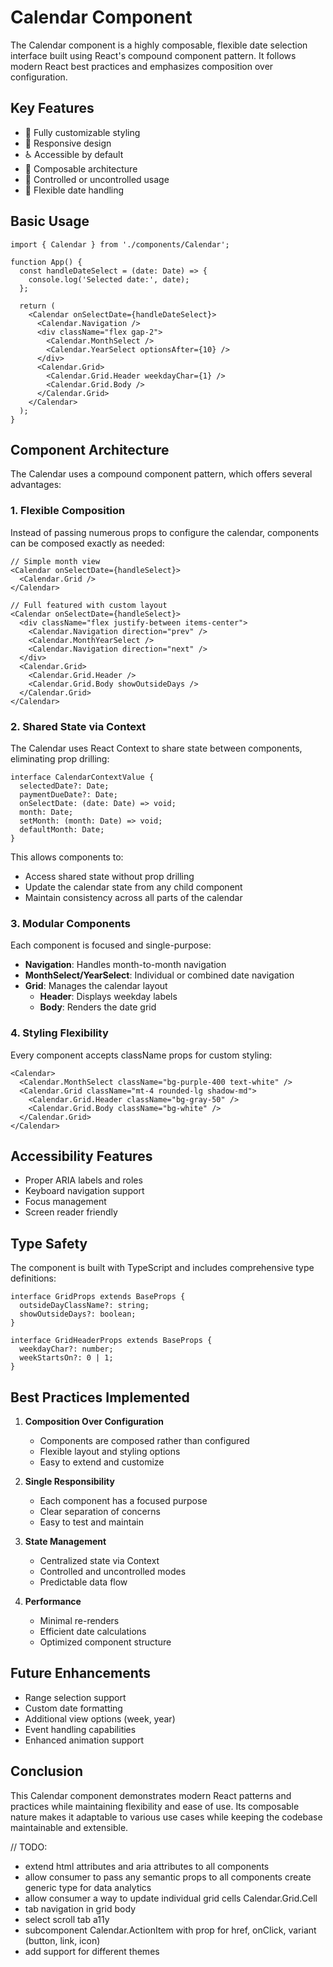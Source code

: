 # Calendar Component

The Calendar component is a highly composable, flexible date selection interface built using React's compound component pattern. It follows modern React best practices and emphasizes composition over configuration.

## Key Features

- 🎨 Fully customizable styling
- 📱 Responsive design
- ♿️ Accessible by default
- 🧩 Composable architecture
- 🔄 Controlled or uncontrolled usage
- 📅 Flexible date handling

## Basic Usage

```tsx
import { Calendar } from './components/Calendar';

function App() {
  const handleDateSelect = (date: Date) => {
    console.log('Selected date:', date);
  };

  return (
    <Calendar onSelectDate={handleDateSelect}>
      <Calendar.Navigation />
      <div className="flex gap-2">
        <Calendar.MonthSelect />
        <Calendar.YearSelect optionsAfter={10} />
      </div>
      <Calendar.Grid>
        <Calendar.Grid.Header weekdayChar={1} />
        <Calendar.Grid.Body />
      </Calendar.Grid>
    </Calendar>
  );
}
```

## Component Architecture

The Calendar uses a compound component pattern, which offers several advantages:

### 1. Flexible Composition

Instead of passing numerous props to configure the calendar, components can be composed exactly as needed:

```tsx
// Simple month view
<Calendar onSelectDate={handleSelect}>
  <Calendar.Grid />
</Calendar>

// Full featured with custom layout
<Calendar onSelectDate={handleSelect}>
  <div className="flex justify-between items-center">
    <Calendar.Navigation direction="prev" />
    <Calendar.MonthYearSelect />
    <Calendar.Navigation direction="next" />
  </div>
  <Calendar.Grid>
    <Calendar.Grid.Header />
    <Calendar.Grid.Body showOutsideDays />
  </Calendar.Grid>
</Calendar>
```

### 2. Shared State via Context

The Calendar uses React Context to share state between components, eliminating prop drilling:

```tsx
interface CalendarContextValue {
  selectedDate?: Date;
  paymentDueDate?: Date;
  onSelectDate: (date: Date) => void;
  month: Date;
  setMonth: (month: Date) => void;
  defaultMonth: Date;
}
```

This allows components to:
- Access shared state without prop drilling
- Update the calendar state from any child component
- Maintain consistency across all parts of the calendar

### 3. Modular Components

Each component is focused and single-purpose:

- **Navigation**: Handles month-to-month navigation
- **MonthSelect/YearSelect**: Individual or combined date navigation
- **Grid**: Manages the calendar layout
  - **Header**: Displays weekday labels
  - **Body**: Renders the date grid

### 4. Styling Flexibility

Every component accepts className props for custom styling:

```tsx
<Calendar>
  <Calendar.MonthSelect className="bg-purple-400 text-white" />
  <Calendar.Grid className="mt-4 rounded-lg shadow-md">
    <Calendar.Grid.Header className="bg-gray-50" />
    <Calendar.Grid.Body className="bg-white" />
  </Calendar.Grid>
</Calendar>
```

## Accessibility Features

- Proper ARIA labels and roles
- Keyboard navigation support
- Focus management
- Screen reader friendly

## Type Safety

The component is built with TypeScript and includes comprehensive type definitions:

```tsx
interface GridProps extends BaseProps {
  outsideDayClassName?: string;
  showOutsideDays?: boolean;
}

interface GridHeaderProps extends BaseProps {
  weekdayChar?: number;
  weekStartsOn?: 0 | 1;
}
```

## Best Practices Implemented

1. **Composition Over Configuration**
   - Components are composed rather than configured
   - Flexible layout and styling options
   - Easy to extend and customize

2. **Single Responsibility**
   - Each component has a focused purpose
   - Clear separation of concerns
   - Easy to test and maintain

3. **State Management**
   - Centralized state via Context
   - Controlled and uncontrolled modes
   - Predictable data flow

4. **Performance**
   - Minimal re-renders
   - Efficient date calculations
   - Optimized component structure

## Future Enhancements

- Range selection support
- Custom date formatting
- Additional view options (week, year)
- Event handling capabilities
- Enhanced animation support

## Conclusion

This Calendar component demonstrates modern React patterns and practices while maintaining flexibility and ease of use. Its composable nature makes it adaptable to various use cases while keeping the codebase maintainable and extensible. 

// TODO:
- extend html attributes and aria attributes to all components
- allow consumer to pass any semantic props to all components
create generic type for data analytics
- allow consumer a way to update individual grid cells Calendar.Grid.Cell
- tab navigation in grid body
- select scroll tab a11y
- subcomponent Calendar.ActionItem with prop for href, onClick, variant (button, link, icon) 
- add support for different themes